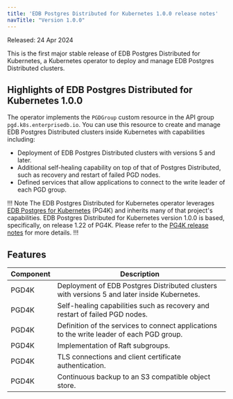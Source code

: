 ```yaml
---
title: 'EDB Postgres Distributed for Kubernetes 1.0.0 release notes'
navTitle: "Version 1.0.0"
---
```


Released: 24 Apr 2024

This is the first major stable release of EDB Postgres Distributed for Kubernetes, a Kubernetes operator to deploy 
and manage EDB Postgres Distributed clusters.

## Highlights of EDB Postgres Distributed for Kubernetes 1.0.0

The operator implements the `PGDGroup` custom resource in the API group `pgd.k8s.enterprisedb.io`. You can use this resource 
to create and manage EDB Postgres Distributed clusters inside Kubernetes with capabilities including:

* Deployment of EDB Postgres Distributed clusters with versions 5 and later.
* Additional self-healing capability on top of that of Postgres Distributed, such as recovery and restart of failed PGD nodes.
* Defined services that allow applications to connect to the write leader of each PGD group.

!!! Note
The EDB Postgres Distributed for Kubernetes operator leverages 
[EDB Postgres for Kubernetes](https://www.enterprisedb.com/docs/postgres_for_kubernetes/latest/) (PG4K) and inherits many 
of that project's capabilities. EDB Postgres Distributed for Kubernetes version 1.0.0 is based, specifically, on release 1.22 of PG4K. 
Please refer to the [PG4K release notes](https://www.enterprisedb.com/docs/postgres_for_kubernetes/latest/rel_notes/) for more details.
!!!

## Features

| Component | Description                                                                                  |
|-----------|----------------------------------------------------------------------------------------------|
| PGD4K     | Deployment of EDB Postgres Distributed clusters with versions 5 and later inside Kubernetes. |
| PGD4K     | Self-healing capabilities such as recovery and restart of failed PGD nodes.                  |
| PGD4K     | Definition of the services to connect applications to the write leader of each PGD group.    |
| PGD4K     | Implementation of Raft subgroups.                                                            |
| PGD4K     | TLS connections and client certificate authentication.                                       |
| PGD4K     | Continuous backup to an S3 compatible object store.                                          |
